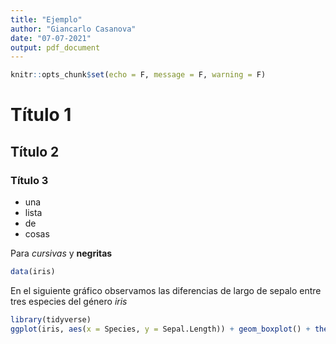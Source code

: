 ```yaml
---
title: "Ejemplo"
author: "Giancarlo Casanova"
date: "07-07-2021"
output: pdf_document
---
```


```r
knitr::opts_chunk$set(echo = F, message = F, warning = F)
```

# Título 1

## Título 2

### Título 3

* una
* lista
* de
* cosas

Para *cursivas* y **negritas**

```r
data(iris)
```

En el siguiente gráfico observamos las diferencias de largo de sepalo entre tres especies del género *iris*

```r
library(tidyverse)
ggplot(iris, aes(x = Species, y = Sepal.Length)) + geom_boxplot() + theme_classic()
```

